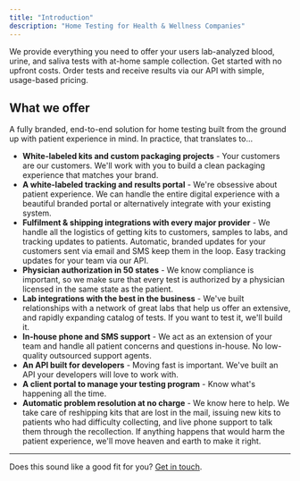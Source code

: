 ```yaml
---
title: "Introduction"
description: "Home Testing for Health & Wellness Companies"
---
```


We provide everything you need to offer your users lab-analyzed blood, urine,
and saliva tests with at-home sample collection. Get started with no upfront
costs. Order tests and receive results via our API with simple, usage-based
pricing.

## What we offer

A fully branded, end-to-end solution for home testing built from the ground up with patient experience in mind. In
practice, that translates to...

* **White-labeled kits and custom packaging projects** - Your customers are our customers. We'll work with you to
build a clean packaging experience that matches your brand.
* **A white-labeled tracking and results portal** - We're obsessive about patient experience. We can handle the entire
digital experience with a beautiful branded portal or alternatively integrate with your existing system.
* **Fulfilment & shipping integrations with every major provider** - We handle all the logistics of getting kits to
customers, samples to labs, and tracking updates to patients. Automatic, branded updates for your customers sent via
email and SMS keep them in the loop. Easy tracking updates for your team via our API.
* **Physician authorization in 50 states** - We know compliance is important, so we make sure that every test is
authorized by a physician licensed in the same state as the patient.
* **Lab integrations with the best in the business** - We've built relationships with a network of great labs that help
us offer an extensive, and rapidly expanding catalog of tests. If you want to test it, we'll build it.
* **In-house phone and SMS support** - We act as an extension of your team and handle all patient concerns and
questions in-house. No low-quality outsourced support agents.
* **An API built for developers** - Moving fast is important. We've built an API your developers will love to work with.
* **A client portal to manage your testing program** - Know what's happening all the time.
* **Automatic problem resolution at no charge** - We know here to help. We take care of reshipping kits that are lost
in the mail, issuing new kits to patients who had difficulty collecting, and live phone support to talk them through
the recollection. If anything happens that would harm the patient experience, we'll move heaven and earth to make it
right.

---

Does this sound like a good fit for you? [Get in touch](https://calendly.com/jajack/30minutes).


